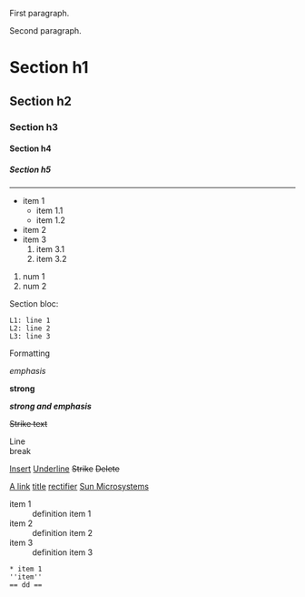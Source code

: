 First paragraph.

Second paragraph.

= Section h1 =

== Section h2 ==

=== Section h3 ===

==== Section h4 ====

===== Section h5 =====

----

* item 1
** item 1.1
** item 1.2
* item 2
* item 3
*# item 3.1
*# item 3.2

# num 1
# num 2

Section bloc:

 L1: line 1
 L2: line 2
 L3: line 3

Formatting

''emphasis''

'''strong'''

'''''strong and emphasis'''''

<strike>Strike text</strike>

<!--  Comment not displayed in final content -->

Line<br />break

<ins>Insert</ins>
<u>Underline</u>
<s>Strike</s>
<del>Delete</del>

[[A link]]
[[A link|title]]
[http://en.wikipedia.org/wiki/Rectifier rectifier]
[http://www.sun.com Sun Microsystems]

;item 1
: definition item 1
;item 2
: definition item 2
;item 3
: definition item 3

<pre>
* item 1
''item''
== dd ==
</pre>


